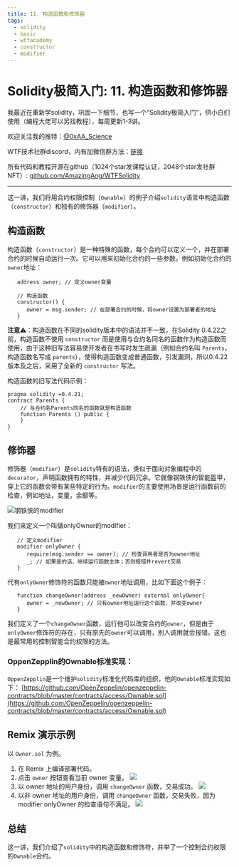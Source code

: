 ```yaml
---
title: 11. 构造函数和修饰器
tags:
  - solidity
  - basic
  - wtfacademy
  - constructor
  - modifier
---
```



# Solidity极简入门: 11. 构造函数和修饰器

<QuizProgress courseId={SOLIDITY_COURSE_ID} lessonId={SOLIDITY_BASIC_LESSON_ID_11}></QuizProgress>

我最近在重新学solidity，巩固一下细节，也写一个“Solidity极简入门”，供小白们使用（编程大佬可以另找教程），每周更新1-3讲。

欢迎关注我的推特：[@0xAA_Science](https://twitter.com/0xAA_Science)

WTF技术社群discord，内有加微信群方法：[链接](https://discord.gg/5akcruXrsk)

所有代码和教程开源在github（1024个star发课程认证，2048个star发社群NFT）: [github.com/AmazingAng/WTFSolidity](https://github.com/AmazingAng/WTFSolidity)

-----

这一讲，我们将用合约权限控制（`Ownable`）的例子介绍`solidity`语言中构造函数（`constructor`）和独有的修饰器（`modifier`）。

## 构造函数
构造函数（`constructor`）是一种特殊的函数，每个合约可以定义一个，并在部署合约的时候自动运行一次。它可以用来初始化合约的一些参数，例如初始化合约的`owner`地址：
```solidity
   address owner; // 定义owner变量

   // 构造函数
   constructor() {
      owner = msg.sender; // 在部署合约的时候，将owner设置为部署者的地址
   }
```

**注意**⚠️：构造函数在不同的solidity版本中的语法并不一致，在Solidity 0.4.22之前，构造函数不使用 `constructor` 而是使用与合约名同名的函数作为构造函数而使用，由于这种旧写法容易使开发者在书写时发生疏漏（例如合约名叫 `Parents`，构造函数名写成 `parents`），使得构造函数变成普通函数，引发漏洞，所以0.4.22版本及之后，采用了全新的 `constructor` 写法。

构造函数的旧写法代码示例：
```solidity
pragma solidity =0.4.21;
contract Parents {
    // 与合约名Parents同名的函数就是构造函数
    function Parents () public {
    }
}
```
## 修饰器
修饰器（`modifier`）是`solidity`特有的语法，类似于面向对象编程中的`decorator`，声明函数拥有的特性，并减少代码冗余。它就像钢铁侠的智能盔甲，穿上它的函数会带有某些特定的行为。`modifier`的主要使用场景是运行函数前的检查，例如地址，变量，余额等。


![钢铁侠的modifier](https://images.mirror-media.xyz/publication-images/nVwXsOVmrYu8rqvKKPMpg.jpg?height=630&width=1200)

我们来定义一个叫做onlyOwner的modifier：
```solidity
   // 定义modifier
   modifier onlyOwner {
      require(msg.sender == owner); // 检查调用者是否为owner地址
      _; // 如果是的话，继续运行函数主体；否则报错并revert交易
   }
```
代有`onlyOwner`修饰符的函数只能被`owner`地址调用，比如下面这个例子：
```solidity
   function changeOwner(address _newOwner) external onlyOwner{
      owner = _newOwner; // 只有owner地址运行这个函数，并改变owner
   }
```
我们定义了一个`changeOwner`函数，运行他可以改变合约的`owner`，但是由于`onlyOwner`修饰符的存在，只有原先的`owner`可以调用，别人调用就会报错。这也是最常用的控制智能合约权限的方法。

### OppenZepplin的Ownable标准实现：
`OppenZepplin`是一个维护`solidity`标准化代码库的组织，他的`Ownable`标准实现如下：
[https://github.com/OpenZeppelin/openzeppelin-contracts/blob/master/contracts/access/Ownable.sol](https://github.com/OpenZeppelin/openzeppelin-contracts/blob/master/contracts/access/Ownable.sol)

## Remix 演示示例
以 `Owner.sol` 为例。
1. 在 Remix 上编译部署代码。
2. 点击 `owner` 按钮查看当前 owner 变量。
    ![](img/11-1.jpg)
3. 以 owner 地址的用户身份，调用 `changeOwner` 函数，交易成功。
    ![](img/11-2.jpg)
4. 以非 owner 地址的用户身份，调用 `changeOwner` 函数，交易失败，因为modifier onlyOwner 的检查语句不满足。
    ![](img/11-3.jpg)


## 总结
这一讲，我们介绍了`solidity`中的构造函数和修饰符，并举了一个控制合约权限的`Ownable`合约。

<QuizForm courseId={SOLIDITY_COURSE_ID} lessonId={SOLIDITY_BASIC_LESSON_ID_11}></QuizForm>
